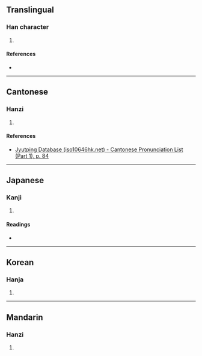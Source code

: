 {{character info/new}}
==Translingual==

===Han character===
{{Han char|rn=30|rad=口|as=20|sn=23|four=|canj=TOGRR|ids=⿰𦰩喜}}

# {{defn|Han|sort=口20}}

====References====
* {{Han ref|kx=0215.240|dkj=04643|dj=0438.270|hdz=10708.120|uh=56CF|ud=22223}}

----

==Cantonese==

===Hanzi===
{{yue-hanzi|jyut=[[gaan1]]|y=gaan1}}

# {{defn|lang=yue|sort=口20}}

====References====
* [http://www.iso10646hk.net/jp/document/download.jsp Jyutping Database (iso10646hk.net) - Cantonese Pronunciation List (Part 1), p. 84]

----

==Japanese==

===Kanji===
{{ja-kanji|grade=|rs=口20}}

# {{defn|lang=ja|sort=口20}}

====Readings====
* {{ja-readings|on=[[かん]] (kan), [[けん]] (ken)|kun=[[かたし]] (katashi), [[なやみ]] (nayami)}}

----

==Korean==

===Hanja===
{{ko-hanja|hangeul=간|rv=gan|mr=kan}}

# {{defn|lang=ko|sort=口20}}

----

==Mandarin==

===Hanzi===
{{cmn-hanzi|pin=[[jiān]] ([[jian1]])|wg=chien<sup>1</sup>}}

# {{defn|lang=cmn|sort=口20}}